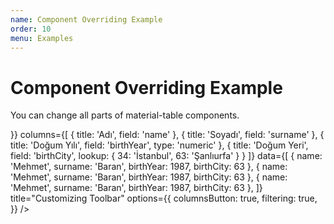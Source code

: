```yaml
---
name: Component Overriding Example
order: 10
menu: Examples
---
```



# Component Overriding Example

You can change all parts of material-table components.

<Playground>
  <MaterialTable
    components={{
      Toolbar: (props) => <div style={{backgroundColor: '#e8eaf5'}}><MTableToolbar {...props}/></div>            
    }}
    columns={[
      { title: 'Adı', field: 'name' },
      { title: 'Soyadı', field: 'surname' },
      { title: 'Doğum Yılı', field: 'birthYear', type: 'numeric' },
      { title: 'Doğum Yeri', field: 'birthCity', lookup: { 34: 'İstanbul', 63: 'Şanlıurfa' } }
    ]}
    data={[
      { name: 'Mehmet', surname: 'Baran', birthYear: 1987, birthCity: 63 },
      { name: 'Mehmet', surname: 'Baran', birthYear: 1987, birthCity: 63 },
      { name: 'Mehmet', surname: 'Baran', birthYear: 1987, birthCity: 63 },
    ]}
    title="Customizing Toolbar"
    options={{
      columnsButton: true,
      filtering: true,
    }}    
  />
</Playground>




